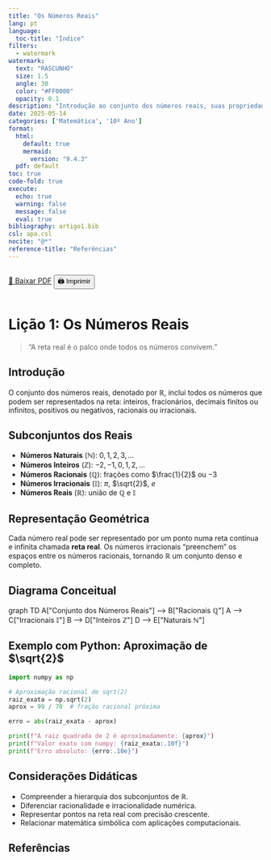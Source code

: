 ```yaml
---
title: "Os Números Reais"
lang: pt
language:
  toc-title: "Índice"
filters:
  - watermark
watermark:
  text: "RASCUNHO"
  size: 1.5
  angle: 30
  color: "#FF0000"
  opacity: 0.1
description: "Introdução ao conjunto dos números reais, suas propriedades, subconjuntos e representações na reta real."
date: 2025-05-14
categories: ['Matemática', '10º Ano']
format:
  html:
    default: true
    mermaid:
      version: "9.4.3"
  pdf: default
toc: true
code-fold: true
execute:
  echo: true
  warning: false
  message: false
  eval: true
bibliography: artigo1.bib
csl: apa.csl
nocite: "@*"
reference-title: "Referências"
---
```


::: {.content-visible when-format="html"}
<div style="display: flex; gap: 1rem; margin-bottom: 1rem;">
  <a href="./index.pdf" target="_blank" class="btn btn-primary">📄 Baixar PDF</a>
  <button onclick="window.print()" class="btn btn-outline-secondary">🖨️ Imprimir</button>
</div>
:::

<div style="margin-top: 2rem;"></div>

# Lição 1: Os Números Reais

> “A reta real é o palco onde todos os números convivem.”

## Introdução

O conjunto dos números reais, denotado por $\mathbb{R}$, inclui todos os números que podem ser representados na reta: inteiros, fracionários, decimais finitos ou infinitos, positivos ou negativos, racionais ou irracionais.

## Subconjuntos dos Reais

- **Números Naturais** ($\mathbb{N}$): $0, 1, 2, 3, \dots$
- **Números Inteiros** ($\mathbb{Z}$): $-2, -1, 0, 1, 2, \dots$
- **Números Racionais** ($\mathbb{Q}$): frações como $\frac{1}{2}$ ou $-3$
- **Números Irracionais** ($\mathbb{I}$): $\pi$, $\sqrt{2}$, $e$
- **Números Reais** ($\mathbb{R}$): união de $\mathbb{Q}$ e $\mathbb{I}$

## Representação Geométrica

Cada número real pode ser representado por um ponto numa reta contínua e infinita chamada **reta real**. Os números irracionais "preenchem" os espaços entre os números racionais, tornando $\mathbb{R}$ um conjunto denso e completo.

## Diagrama Conceitual

::: {.content-visible when-format="html"}

```{=html}
<div class="mermaid">
graph TD
  A["Conjunto dos Números Reais"] --> B["Racionais ℚ"]
  A --> C["Irracionais 𝕀"]
  B --> D["Inteiros ℤ"]
  D --> E["Naturais ℕ"]

</div>

<script src="https://cdn.jsdelivr.net/npm/mermaid@9.4.3/dist/mermaid.min.js"></script>
<script>
  mermaid.initialize({ startOnLoad: true });
</script>
```
:::


::: {.content-visible when-format="pdf"}
```{=latex}
\begin{center}
\includegraphics[width=0.5\linewidth]{diagrama.jpg}
\end{center}
```
:::


## Exemplo com Python: Aproximação de $\sqrt{2}$

```python
import numpy as np

# Aproximação racional de sqrt(2)
raiz_exata = np.sqrt(2)
aprox = 99 / 70  # fração racional próxima

erro = abs(raiz_exata - aprox)

print(f"A raiz quadrada de 2 é aproximadamente: {aprox}")
print(f"Valor exato com numpy: {raiz_exata:.10f}")
print(f"Erro absoluto: {erro:.10e}")
```

## Considerações Didáticas

- Compreender a hierarquia dos subconjuntos de $\mathbb{R}$.
- Diferenciar racionalidade e irracionalidade numérica.
- Representar pontos na reta real com precisão crescente.
- Relacionar matemática simbólica com aplicações computacionais.

## Referências {.unnumbered}
